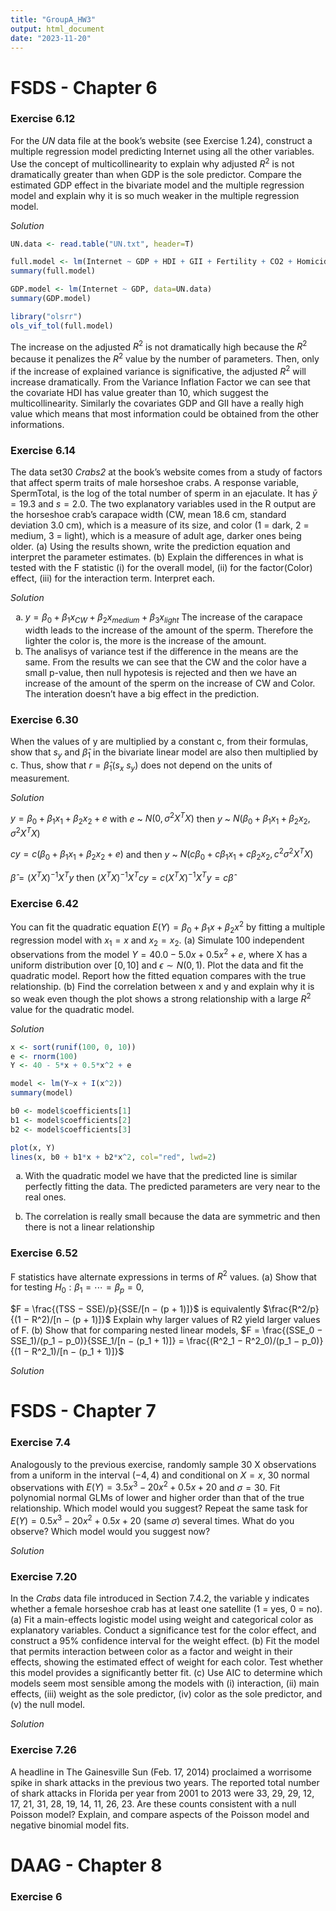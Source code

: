 ---
title: "GroupA_HW3"
output: html_document
date: "2023-11-20"
---

# FSDS - Chapter 6

### Exercise 6.12
For the *UN* data file at the book’s website (see Exercise 1.24), construct a multiple regression
model predicting Internet using all the other variables. Use the concept of multicollinearity
to explain why adjusted $R^2$ is not dramatically greater than when GDP is the sole predictor.
Compare the estimated GDP effect in the bivariate model and the multiple regression model
and explain why it is so much weaker in the multiple regression model.

*Solution*

```{r}
UN.data <- read.table("UN.txt", header=T)
```


```{r}
full.model <- lm(Internet ~ GDP + HDI + GII + Fertility + CO2 + Homicide + Prison, data=UN.data)
summary(full.model)
```
```{r}
GDP.model <- lm(Internet ~ GDP, data=UN.data)
summary(GDP.model)
```
```{r}
library("olsrr")
ols_vif_tol(full.model)
```
The increase on the adjusted $R^2$ is not dramatically high because the $R^2$ because it penalizes the $R^2$ value by the number of parameters. Then, only if the increase of explained variance is significative, the adjusted $R^2$ will increase dramatically.
From the Variance Inflation Factor we can see that the covariate HDI has value greater than 10, which suggest the multicollinearity. Similarly the covariates GDP and GII have a really high value which means that most information could be obtained from the other informations.

### Exercise 6.14
The data set30 *Crabs2* at the book’s website comes from a study of factors that affect sperm traits of male horseshoe crabs. A response variable, SpermTotal, is the log of the total number of sperm in an ejaculate. It has $\bar{y} = 19.3$ and $s = 2.0$. The two explanatory variables used in the R output are the horseshoe crab’s carapace width (CW, mean 18.6 cm, standard deviation 3.0 cm), which is a measure of its size, and color (1 = dark, 2 = medium, 3 = light), which is a measure of adult age, darker ones being older.
(a) Using the results shown, write the prediction equation and interpret the parameter estimates.
(b) Explain the differences in what is tested with the F statistic (i) for the overall model, (ii)
for the factor(Color) effect, (iii) for the interaction term. Interpret each.

*Solution*

(a) $y = \beta_0 + \beta_1x_{CW} + \beta_2x_{medium} + \beta_3x_{light}$
The increase of the carapace width leads to the increase of the amount of the sperm. Therefore the lighter the color is, the more is the increase of the amount.
(b) The analisys of variance test if the difference in the means are the same. From the results we can see that the CW and the color have a small p-value, then null hypotesis is rejected and then we have an increase of the amount of the sperm on the increase of CW and Color. The interation doesn't have a big effect in the prediction.


### Exercise 6.30
When the values of y are multiplied by a constant c, from their formulas, show that $s_y$ and $\hat\beta_1$
in the bivariate linear model are also then multiplied by c. Thus, show that $r = \hat\beta_1(s_x~s_y)$ does
not depend on the units of measurement.

*Solution*

$y = \beta_0 + \beta_1x_1 + \beta_2x_2 + e$ with $e$ ~ $N(0, \sigma^2X^TX)$ then $y$ ~ $N(\beta_0 + \beta_1x_1 + \beta_2x_2, \sigma^2X^TX)$

$cy = c(\beta_0 + \beta_1x_1 + \beta_2x_2 + e)$ and then $y$ ~ $N(c\beta_0 + c\beta_1x_1 + c\beta_2x_2, c^2\sigma^2X^TX)$

$\hat\beta = (X^TX)^{-1}X^Ty$ then $(X^TX)^{-1}X^Tcy = c(X^TX)^{-1}X^Ty = c\hat\beta$

### Exercise 6.42
You can fit the quadratic equation $E(Y) = \beta_0 +\beta_1x+\beta_2x^2$ by fitting a multiple regression model
with $x_1 = x$ and $x_2 = x_2$.
(a) Simulate 100 independent observations from the model $Y = 40.0−5.0x+0.5x^2 + e$, where X
has a uniform distribution over $[0, 10]$ and $ϵ ∼ N(0, 1)$. Plot the data and fit the quadratic model. Report how the fitted equation compares with the true relationship.
(b) Find the correlation between x and y and explain why it is so weak even though the plot
shows a strong relationship with a large $R^2$ value for the quadratic model.

*Solution*

```{r}
x <- sort(runif(100, 0, 10))
e <- rnorm(100)
Y <- 40 - 5*x + 0.5*x^2 + e
```

```{r}
model <- lm(Y~x + I(x^2))
summary(model)
```


```{r}
b0 <- model$coefficients[1]
b1 <- model$coefficients[2]
b2 <- model$coefficients[3]

plot(x, Y)
lines(x, b0 + b1*x + b2*x^2, col="red", lwd=2)
```

(a) With the quadratic model we have that the predicted line is similar perfectly fitting the data. The predicted parameters are very near to the real ones.

(b) The correlation is really small because the data are symmetric and then there is not a linear relationship 

### Exercise 6.52
F statistics have alternate expressions in terms of $R^2$ values.
(a) Show that for testing $H_0: \beta_1 = ⋯ = \beta_p = 0$,

$F = \frac{(TSS − SSE)/p}{SSE/[n − (p + 1)]}$ is equivalently $\frac{R^2/p}{(1 − R^2)/[n − (p + 1)]}$
Explain why larger values of R2 yield larger values of F.
(b) Show that for comparing nested linear models,
$F = \frac{(SSE_0 − SSE_1)/(p_1 − p_0)}{SSE_1/[n − (p_1 + 1)]} = \frac{(R^2_1 − R^2_0)/(p_1 − p_0)}{(1 − R^2_1)/[n − (p_1 + 1)]}$

*Solution*

# FSDS - Chapter 7
### Exercise 7.4
Analogously to the previous exercise, randomly sample 30 X observations from a uniform in the interval $(-4,4)$ and conditional on $X = x$, 
30 normal observations with $E(Y) = 3.5x^3 − 20x^2 + 0.5x + 20$ and $σ = 30$. Fit polynomial normal GLMs of lower and higher order than that of the true relationship. Which model would you suggest? Repeat the same task for $E(Y) = 0.5x^3 − 20x^2 + 0.5x + 20$ (same $\sigma$) several times. What do you observe? Which model would you suggest now?

*Solution*

### Exercise 7.20
In the *Crabs* data file introduced in Section 7.4.2, the variable y indicates whether a female horseshoe crab has at least one satellite (1 = yes, 0 = no).
(a) Fit a main-effects logistic model using weight and categorical color as explanatory variables. Conduct a significance test for the color effect, and construct a 95% confidence interval for the weight effect.
(b) Fit the model that permits interaction between color as a factor and weight in their effects, showing the estimated effect of weight for each color. Test whether this model provides a significantly better fit.
(c) Use AIC to determine which models seem most sensible among the models with (i) interaction, (ii) main effects, (iii) weight as the sole predictor, 
(iv) color as the sole predictor, and (v) the null model.

*Solution*

### Exercise 7.26
A headline in The Gainesville Sun (Feb. 17, 2014) proclaimed a worrisome spike in shark
attacks in the previous two years. The reported total number of shark attacks in Florida per
year from 2001 to 2013 were 33, 29, 29, 12, 17, 21, 31, 28, 19, 14, 11, 26, 23. Are these counts
consistent with a null Poisson model? Explain, and compare aspects of the Poisson model and
negative binomial model fits.

# DAAG - Chapter 8
### Exercise 6